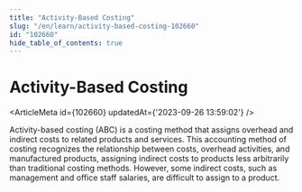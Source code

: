 ```yaml
---
title: "Activity-Based Costing"
slug: "/en/learn/activity-based-costing-102660"
id: "102660"
hide_table_of_contents: true
---
```



# Activity-Based Costing

<ArticleMeta id={102660} updatedAt={'2023-09-26 13:59:02'} />
<div className='border-solid border-b border-t-0 my-4 border-[var(--ifm-color-gray-300)]' />

Activity-based costing (ABC) is a costing method that assigns overhead and indirect costs to related products and services. This accounting method of costing recognizes the relationship between costs, overhead activities, and manufactured products, assigning indirect costs to products less arbitrarily than traditional costing methods. However, some indirect costs, such as management and office staff salaries, are difficult to assign to a product.
